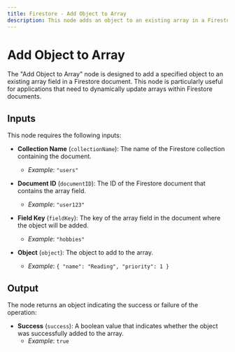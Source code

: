 ```yaml
---
title: Firestore - Add Object to Array
description: This node adds an object to an existing array in a Firestore document.
---
```



# Add Object to Array
The "Add Object to Array" node is designed to add a specified object to an existing array field in a Firestore document. This node is particularly useful for applications that need to dynamically update arrays within Firestore documents.

<Node config={nodeConfig} />

## Inputs
This node requires the following inputs:

- **Collection Name** (`collectionName`): The name of the Firestore collection containing the document.
  - *Example*: `"users"`
  
- **Document ID** (`documentID`): The ID of the Firestore document that contains the array field.
  - *Example*: `"user123"`

- **Field Key** (`fieldKey`): The key of the array field in the document where the object will be added.
  - *Example*: `"hobbies"`

- **Object** (`object`): The object to add to the array.
  - *Example*: `{ "name": "Reading", "priority": 1 }`

## Output
The node returns an object indicating the success or failure of the operation:

- **Success** (`success`): A boolean value that indicates whether the object was successfully added to the array.
  - *Example*: `true`